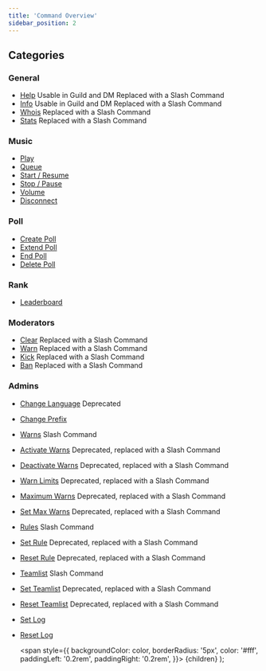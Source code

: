 ```yaml
---
title: 'Command Overview'
sidebar_position: 2
---
```


## Categories
### General
- [Help](general/help) <Label color="#43b581">Usable in Guild and DM</Label> <Label color="#faa61a">Replaced with a Slash Command</Label>
- [Info](general/info) <Label color="#43b581">Usable in Guild and DM</Label> <Label color="#faa61a">Replaced with a Slash Command</Label>
- [Whois](general/whois) <Label color="#faa61a">Replaced with a Slash Command</Label>
- [Stats](general/stats) <Label color="#faa61a">Replaced with a Slash Command</Label>

### Music
- [Play](music/play)
- [Queue](music/queue)
- [Start / Resume](music/start-resume)
- [Stop / Pause](music/stop-pause)
- [Volume](music/volume)
- [Disconnect](music/disconnect)

### Poll
- [Create Poll](poll/create-poll)
- [Extend Poll](poll/extend-poll)
- [End Poll](poll/end-poll)
- [Delete Poll](poll/delete-poll)

### Rank
- [Leaderboard](rank/leaderboard)

### Moderators
- [Clear](moderators/clear) <Label color="#faa61a">Replaced with a Slash Command</Label>
- [Warn](moderators/warn) <Label color="#faa61a">Replaced with a Slash Command</Label>
- [Kick](moderators/kick) <Label color="#faa61a">Replaced with a Slash Command</Label>
- [Ban](moderators/ban) <Label color="#faa61a">Replaced with a Slash Command</Label>

### Admins
- [Change Language](admins/change-language) <Label color="#f04747">Deprecated</Label>
- [Change Prefix](admins/change-prefix)
- [Warns](admins/warns) <Label color="#43b581">Slash Command</Label>
- [Activate Warns](admins/activate-warns) <Label color="#faa61a">Deprecated, replaced with a Slash Command</Label>
- [Deactivate Warns](admins/deactivate-warns) <Label color="#faa61a">Deprecated, replaced with a Slash Command</Label>
- [Warn Limits](admins/warn-limits) <Label color="#faa61a">Deprecated, replaced with a Slash Command</Label>
- [Maximum Warns](admins/max-warns) <Label color="#faa61a">Deprecated, replaced with a Slash Command</Label>
- [Set Max Warns](admins/set-max-warns) <Label color="#faa61a">Deprecated, replaced with a Slash Command</Label>
- [Rules](admins/rules) <Label color="#43b581">Slash Command</Label>
- [Set Rule](admins/set-rule) <Label color="#faa61a">Deprecated, replaced with a Slash Command</Label>
- [Reset Rule](admins/reset-rule) <Label color="#faa61a">Deprecated, replaced with a Slash Command</Label>
- [Teamlist](admins/teamlist) <Label color="#43b581">Slash Command</Label>
- [Set Teamlist](admins/set-teamlist) <Label color="#faa61a">Deprecated, replaced with a Slash Command</Label>
- [Reset Teamlist](admins/reset-teamlist) <Label color="#faa61a">Deprecated, replaced with a Slash Command</Label>
- [Set Log](admins/set-log)
- [Reset Log](admins/reset-log)

  <span
    style={{
      backgroundColor: color,
      borderRadius: '5px',
      color: '#fff',
      paddingLeft: '0.2rem',
      paddingRight: '0.2rem',
    }}>
    {children}
  </span>
);
